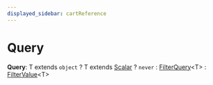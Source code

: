```yaml
---
displayed_sidebar: cartReference
---
```



# Query

 **Query**: T extends `object` ? T extends [Scalar](cart.Scalar.mdx) ? `never` : [FilterQuery](cart.FilterQuery.mdx)&#60;T&#62; : [FilterValue](cart.FilterValue.mdx)&#60;T&#62;
